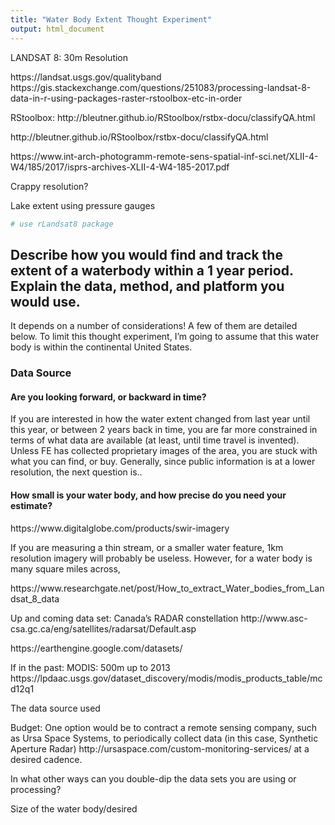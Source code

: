 ```yaml
---
title: "Water Body Extent Thought Experiment"
output: html_document
---
```


LANDSAT 8: 30m Resolution

https://landsat.usgs.gov/qualityband
https://gis.stackexchange.com/questions/251083/processing-landsat-8-data-in-r-using-packages-raster-rstoolbox-etc-in-order


RStoolbox: http://bleutner.github.io/RStoolbox/rstbx-docu/classifyQA.html


http://bleutner.github.io/RStoolbox/rstbx-docu/classifyQA.html


https://www.int-arch-photogramm-remote-sens-spatial-inf-sci.net/XLII-4-W4/185/2017/isprs-archives-XLII-4-W4-185-2017.pdf

Crappy resolution?

Lake extent using pressure gauges 

```r
# use rLandsat8 package

```
## Describe how you would find and track the extent of a waterbody within a 1 year period.  Explain the data, method, and platform you would use.

It depends on a number of considerations! A few of them are detailed below. To limit this thought experiment, I'm going to assume that this water body is within the continental United States. 

### Data Source 

#### Are you looking forward, or backward in time? 

If you are interested in how the water extent changed from last year until this year, or between 2 years back in time, you are far more constrained in terms of what data are available (at least, until time travel is invented). Unless FE has collected proprietary images of the area, you are stuck with what you can find, or buy. Generally, since public information is at a lower resolution, the next question is..

#### How small is your water body, and how precise do you need your estimate?

https://www.digitalglobe.com/products/swir-imagery

If you are measuring a thin stream, or a smaller water feature, 1km resolution imagery will probably be useless. However, for a water body is many square miles across, 


https://www.researchgate.net/post/How_to_extract_Water_bodies_from_Landsat_8_data


Up and coming data set: Canada's RADAR constellation
http://www.asc-csa.gc.ca/eng/satellites/radarsat/Default.asp

https://earthengine.google.com/datasets/

If in the past:
  MODIS: 500m  up to 2013
  https://lpdaac.usgs.gov/dataset_discovery/modis/modis_products_table/mcd12q1



The data source used 

Budget:
One option would be to contract a remote sensing company, such as Ursa Space Systems, to periodically collect data (in this case, Synthetic Aperture Radar)  http://ursaspace.com/custom-monitoring-services/ at a desired cadence.



In what other ways can you double-dip the data sets you are using or processing? 


Size of the water body/desired 